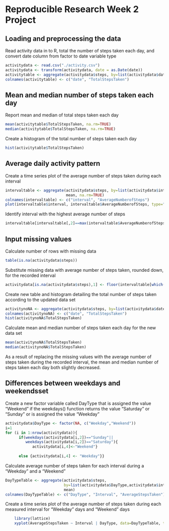# Reproducible Research Week 2 Project


## Loading and preprocessing the data

Read activity data in to R, total the number of steps taken each day, and
convert date column from factor to date variable type
```r
activitydata <- read.csv("./activity.csv")
activitydata <- transform(activitydata, date = as.Date(date))
activitytable <- aggregate(activitydata$steps, by=list(activitydata$date), sum)
colnames(activitytable) <- c("date", "TotalStepsTaken")
```


## Mean and median number of steps taken each day

Report mean and median of total steps taken each day
```r
mean(activitytable$TotalStepsTaken, na.rm=TRUE)
median(activitytable$TotalStepsTaken, na.rm=TRUE)
```

Create a histogram of the total number of steps taken each day
```r
hist(activitytable$TotalStepsTaken)
```


## Average daily activity pattern

Create a time series plot of the average number of steps taken during each
interval
```r
intervaltable <- aggregate(activitydata$steps, by=list(activitydata$interval), 
                           mean, na.rm=TRUE)
colnames(intervaltable) <- c("interval", "AverageNumberofSteps")
plot(intervaltable$interval, intervaltable$AverageNumberofSteps, type="l")
```

Identify interval with the highest average number of steps
```r
intervaltable[intervaltable[,2]==max(intervaltable$AverageNumberofSteps), 1]
```


## Input missing values

Calculate number of rows with missing data
```r
table(is.na(activitydata$steps))
```

Substitute missing data with average number of steps taken, rounded down, 
   for the recorded interval
```r
activitydata[is.na(activitydata$steps),1] <- floor(intervaltable[which(activitydata[is.na(activitydata$steps),3]==intervaltable[1]), 2])
```

Create new table and histogram detailing the total number of steps taken
according to the updated data set
```r
activitynoNA <- aggregate(activitydata$steps, by=list(activitydata$date), sum)
colnames(activitynoNA) <- c("date", "TotalStepsTaken")
hist(activitynoNA$TotalStepsTaken)
```

Calculate mean and median number of steps taken each day for the new data set
```r
mean(activitynoNA$TotalStepsTaken)
median(activitynoNA$TotalStepsTaken)
```

As a result of replacing the missing values with the average number of steps 
taken during the recorded interval, the mean and median number of steps taken
each day both slightly decreased.  


## Differences between weekdays and weekendsset
Create a new factor variable called DayType that is assigned the value
"Weekend" if the weekdays() function returns the value "Saturday" or 
"Sunday" or is assigned the value "Weekday"
```r
activitydata$DayType <- factor(NA, c("Weekday","Weekend"))
i=1
for (i in 1:nrow(activitydata)){
      if(weekdays(activitydata[i,2])=="Sunday"||
         weekdays(activitydata[i,2])=="Saturday"){
            activitydata[i,4]<-"Weekend"} 
      
      else {activitydata[i,4] <- "Weekday"}}
```

Calculate average number of steps taken for each interval during a "Weekday"
and a "Weekend"
```r
DayTypeTable <- aggregate(activitydata$steps, 
                          by=list(activitydata$DayType,activitydata$interval), 
                          mean)
colnames(DayTypeTable) <- c("DayType", "Interval", "AverageStepsTaken")
```

Create a time series plot of the average number of steps taken during each
measured interval for "Weekday" days and "Weekend" days
```r
    library(lattice)
    xyplot(AverageStepsTaken ~ Interval | DayType, data=DayTypeTable, type="l")
```
